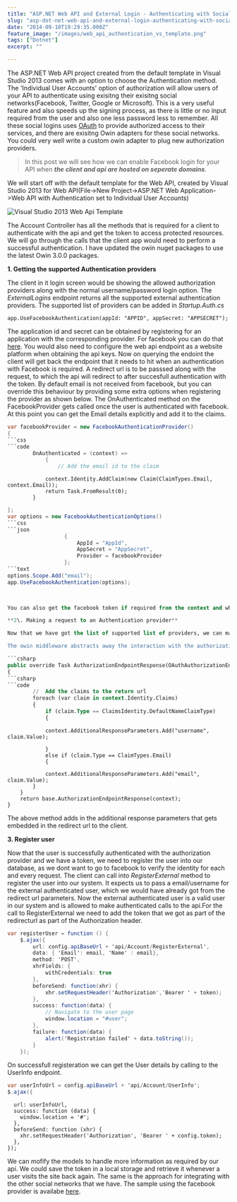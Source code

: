 ```yaml
---
title: "ASP.NET Web API and External Login - Authenticating with Social Networks"
slug: "asp-dot-net-web-api-and-external-login-authenticating-with-social-networks"
date: "2014-09-10T19:29:35.000Z"
feature_image: "/images/web_api_authentication_vs_template.png"
tags: ["Dotnet"]
excerpt: ""

---
```


The ASP.NET Web API project created from the default template in Visual Studio 2013 comes with an option to choose the Authentication method. The 'Individual User Accounts' option of authorization will allow users of your API to authenticate using exisitng their exisitng social networks(Facebook, Twitter, Google or Microsoft). This is a very useful feature and also speeds up the signing process, as there is little or no input required from the user and also one less password less to remember. All these social logins uses [OAuth](http://oauth.net/) to provide authorized access to their services, and there are exisitng Owin adapters for these social networks. You could very well write a custom owin adapter to plug new authorization providers.

> In this post we will see how we can enable Facebook login for your API when **_the client and api are hosted on seperate domains_**.

We will start off with the default template for the Web API, created by Visual Studio 2013 for Web API(File->New Project->ASP.NET Web Application->Web API with Authentication set to Individual User Accounts)

![Visual Studio 2013 Web Api Template](/images/web_api_authentication_vs_template.png)

The Account Controller has all the methods that is required for a client to authenticate with the api and get the token to access protected resources. We will go through the calls that the client app would need to perform a successful authentication. I have updated the owin nuget packages to use the latest Owin 3.0.0 packages.

**1\. Getting the supported Authentication providers**

The client in it login screen would be showing the allowed authorization providers along with the normal username/password login option. The _ExternalLogins_ endpoint returns all the supported external authentication providers. The supported list of providers can be added in _Startup.Auth.cs_


```
app.UseFacebookAuthentication(appId: "APPID", appSecret: "APPSECRET");
```

The application id and secret can be obtained by registering for an application with the corresponding provider. For facebook you can do that [here](https://developers.facebook.com/). You would also need to configure the web api endpoint as a website platform when obtaining the api keys. Now on querying the endoint the client will get back the endpoint that it needs to hit when an authentication with Facebook is required. A redirect url is to be passsed along with the request, to which the api will redirect to after succesfull authentication with the token. By default email is not received from facebook, but you can override this behaviour by providing some extra options when registering the provider as shown below. The OnAuthenticated method on the FacebookProvider gets called once the user is authenticated with facebook. At this point you can get the Email details explicitly and add it to the claims.

```csharp
var facebookProvider = new FacebookAuthenticationProvider()
{
```css
```code
        OnAuthenticated = (context) =>
            {
                // Add the email id to the claim
```
                context.Identity.AddClaim(new Claim(ClaimTypes.Email, context.Email));
                return Task.FromResult(0);
            }
```csharp
};
var options = new FacebookAuthenticationOptions()
```css
```json
                  {
                      AppId = "AppId",
                      AppSecret = "AppSecret",
                      Provider = facebookProvider
                  };
```text
options.Scope.Add("email");
app.UseFacebookAuthentication(options);
```
```sql
    

You can also get the facebook token if required from the context and which can be used in the database to update information to facebook on behalf of the user.

**2\. Making a request to an Authentication provider**

Now that we have got the list of supported list of providers, we can make the request to the required provider from the client. This is simply done by navigating to the url obtained for the corresponding provider in the previous request, i.e to the _ExternalLogin_ endpoint. If the user is already authenticated (detected via cookie), then the user is redirected to the redirect url provided in above step. If the user is not authenticated then the login page of the corresponding provider will be shown and after a successfull login the redirection will happen. The token that is received here is the custom token that gets generated by the web-api and should not be mistaken for the authorization server's(facebook) token itself.

The owin middleware abstracts away the interaction with the authorization server, Facebook in our case here. On successfull login in facebook, it redirects to '_[/signin-facebook](https://katanaproject.codeplex.com/SourceControl/latest#src/Microsoft.Owin.Security.Facebook/FacebookAuthenticationOptions.cs)_ along with the facebook token. We can get the username or email from the claims provided by the authentication server that can then be passed back to the client for registering the user in the next step. The _ExternalLoginData_ class get the data from the claims. I have modified this to use the new Email property that we have added. To return this email address to the client, we need to override the method as shown below in ApplicationOAuthProvider

```csharp
public override Task AuthorizationEndpointResponse(OAuthAuthorizationEndpointResponseContext context)
{
```csharp
```code
        //  Add the claims to the return url
        foreach (var claim in context.Identity.Claims)
        {
            if (claim.Type == ClaimsIdentity.DefaultNameClaimType)
            {
```
                context.AdditionalResponseParameters.Add("username", claim.Value);
```code
            }
            else if (claim.Type == ClaimTypes.Email)
            {
```
                context.AdditionalResponseParameters.Add("email", claim.Value);
            }
        }
        return base.AuthorizationEndpointResponse(context);
    }
    

The above method adds in the additional response parameters that gets embedded in the redirect url to the client.

**3\. Register user**

Now that the user is successfully authenticated with the authorization provider and we have a token, we need to register the user into our database, as we dont want to go to facebook to verify the identity for each and every request. The client can call into _RegisterExternal_ method to register the user into our system. It expects us to pass a email/username for the external authenticated user, which we would have already got from the redirect url parameters. Now the external authenticated user is a valid user in our system and is allowed to make authenticated calls to the api.For the call to RegisterExternal we need to add the token that we got as part of the redirecturl as part of the Authorization header.


```csharp
var registerUser = function () {
    $.ajax({
        url: config.apiBaseUrl + 'api/Account/RegisterExternal',
        data: { 'Email': email, 'Name' : email},
        method: 'POST',
        xhrFields: {
            withCredentials: true
        },
        beforeSend: function(xhr) {
            xhr.setRequestHeader('Authorization','Bearer ' + token);
        },
        success: function(data) {
            // Navigate to the user page
            window.location = "#user";
        },
        failure: function(data) {
            alert('Registration failed' + data.toString());
        }
    });
```

On successfull registeration we can get the User details by calling to the UserInfo endpoint.

```csharp
var userInfoUrl = config.apiBaseUrl + 'api/Account/UserInfo';
$.ajax({
```
      url: userInfoUrl,
      success: function (data) {
        window.location = '#';
      },
      beforeSend: function (xhr) {
        xhr.setRequestHeader('Authorization', 'Bearer ' + config.token);
      },
    });
    

We can mofify the models to handle more information as required by our api. We could save the token in a local storage and retrieve it whenever a user visits the site back again. The same is the approach for integrating with the other social networks that we have. The sample using the facebook provider is availabe [here](https://github.com/rahulpnath/Blog/tree/master/WebApiAuthentication).